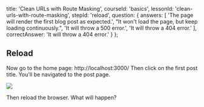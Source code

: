 
  title: 'Clean URLs with Route Masking',
  courseId: 'basics',
  lessonId: 'clean-urls-with-route-masking',
  stepId: 'reload',
  question: {
    answers: [
      'The page will render the first blog post as expected.',
      "It won't load the page, but keep loading continuously.",
      'It will throw a 500 error.',
      'It will throw a 404 error.'
    ],
    correctAnswer: 'It will throw a 404 error.'
  }
};

## Reload

Now go to the home page: http://localhost:3000/
Then click on the first post title. You'll be navigated to the post page.

![](https://cloud.githubusercontent.com/assets/50838/24586820/b65be244-17c6-11e7-87fd-d6880152261e.png)

Then reload the browser. What will happen?

